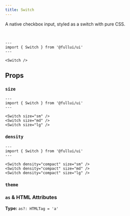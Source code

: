 ```yaml
---
title: Switch
---
```



A native checkbox input, styled as a switch with pure CSS.

<br />

```astro live
---
import { Switch } from '@fullui/ui'
---

<Switch />
```

## Props

### `size`

<SizeProp />

```astro live
---
import { Switch } from '@fullui/ui'
---

<Switch size="sm" />
<Switch size="md" />
<Switch size="lg" />
```

### `density`

<DensityProp />

```astro live
---
import { Switch } from '@fullui/ui'
---

<Switch density="compact" size="sm" />
<Switch density="compact" size="md" />
<Switch density="compact" size="lg" />
```

### `theme`

<ThemeProp />

### `as` & HTML Attributes

**Type:** `as?: HTMLTag = 'a'`

<AsProp />
